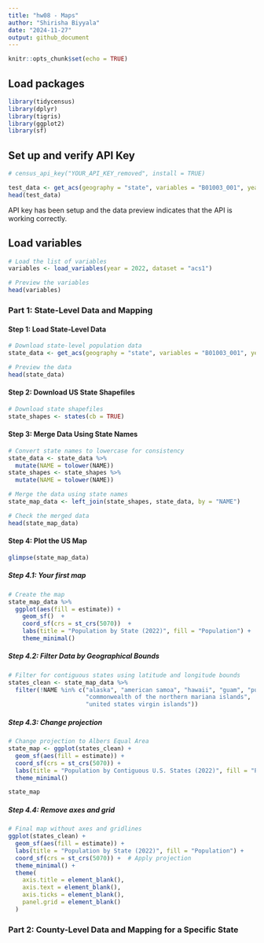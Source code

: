 ```yaml
---
title: "hw08 - Maps"
author: "Shirisha Biyyala"
date: "2024-11-27"
output: github_document
---
```


```r
knitr::opts_chunk$set(echo = TRUE)
```

## Load packages

```r
library(tidycensus)
library(dplyr)
library(tigris)
library(ggplot2)
library(sf)
```


## Set up and verify API Key 

```r
# census_api_key("YOUR_API_KEY_removed", install = TRUE)

test_data <- get_acs(geography = "state", variables = "B01003_001", year = 2022)
head(test_data)
```

API key has been setup and the data preview indicates that the API is working correctly.

## Load variables 

```r
# Load the list of variables 
variables <- load_variables(year = 2022, dataset = "acs1")

# Preview the variables
head(variables)
```

### Part 1: State-Level Data and Mapping

#### Step 1: Load State-Level Data

```r
# Download state-level population data
state_data <- get_acs(geography = "state", variables = "B01003_001", year = 2022, survey = "acs1")

# Preview the data
head(state_data)
```

#### Step 2: Download US State Shapefiles

```r
# Download state shapefiles
state_shapes <- states(cb = TRUE)
```

#### Step 3: Merge Data Using State Names

```r
# Convert state names to lowercase for consistency
state_data <- state_data %>%
  mutate(NAME = tolower(NAME))
state_shapes <- state_shapes %>%
  mutate(NAME = tolower(NAME))

# Merge the data using state names
state_map_data <- left_join(state_shapes, state_data, by = "NAME")

# Check the merged data
head(state_map_data)
```

#### Step 4: Plot the US Map

```r
glimpse(state_map_data)
```

##### Step 4.1: Your first map

```r
# Create the map
state_map_data %>%
  ggplot(aes(fill = estimate)) +
    geom_sf()  +
    coord_sf(crs = st_crs(5070))  +
    labs(title = "Population by State (2022)", fill = "Population") +
    theme_minimal()
```

##### Step 4.2: Filter Data by Geographical Bounds

```r
# Filter for contiguous states using latitude and longitude bounds
states_clean <- state_map_data %>%
  filter(!NAME %in% c("alaska", "american samoa", "hawaii", "guam", "puerto rico", 
                      "commonwealth of the northern mariana islands", 
                      "united states virgin islands"))
```

##### Step 4.3: Change projection

```r
# Change projection to Albers Equal Area
state_map <- ggplot(states_clean) +
  geom_sf(aes(fill = estimate)) +
  coord_sf(crs = st_crs(5070)) +
  labs(title = "Population by Contiguous U.S. States (2022)", fill = "Population") +
  theme_minimal()

state_map
```

##### Step 4.4: Remove axes and grid

```r
# Final map without axes and gridlines
ggplot(states_clean) +
  geom_sf(aes(fill = estimate)) +
  labs(title = "Population by State (2022)", fill = "Population") +
  coord_sf(crs = st_crs(5070)) +  # Apply projection
  theme_minimal() +
  theme(
    axis.title = element_blank(),
    axis.text = element_blank(),
    axis.ticks = element_blank(),
    panel.grid = element_blank()
  )
```

### Part 2: County-Level Data and Mapping for a Specific State


